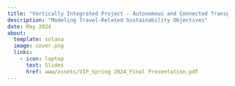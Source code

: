 ```yaml
---
title: "Vertically Integrated Project - Autonomous and Connected Transportation Laboratory"
description: "Modeling Travel-Related Sustainability Objectives"
date: May 2024
about: 
  template: solana
  image: cover.png
  links: 
    - icon: laptop
      text: Slides
      href: www/assets/VIP_Spring 2024_Final Presentation.pdf
---
```



